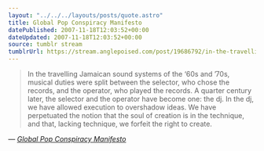 ```yaml
---
layout: "../../../layouts/posts/quote.astro"
title: Global Pop Conspiracy Manifesto
datePublished: 2007-11-18T12:03:52+00:00
dateUpdated: 2007-11-18T12:03:52+00:00
source: tumblr stream
tumblrUrl: https://stream.anglepoised.com/post/19686792/in-the-travelling-jamaican-sound-systems-of-the
---
```


> In the travelling Jamaican sound systems of the &lsquo;60s and &#8217;70s, musical duties were split between the selector, who chose the records, and the operator, who played the records. A quarter century later, the selector and the operator have become one: the dj. In the dj, we have allowed execution to overshadow ideas. We have perpetuated the notion that the soul of creation is in the technique, and that, lacking technique, we forfeit the right to create.

— <cite>[_Global Pop Conspiracy Manifesto_](http://www.globalpopconspiracy.com/manifesto/)</cite>

